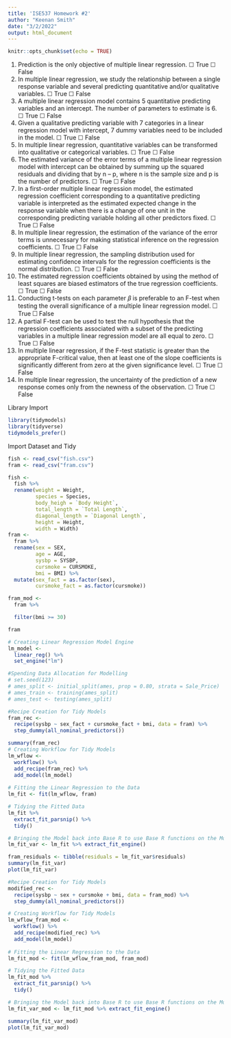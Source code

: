 ```yaml
---
title: 'ISE537 Homework #2'
author: "Keenan Smith"
date: "3/2/2022"
output: html_document
---
```


```r
knitr::opts_chunk$set(echo = TRUE)
```


1) Prediction is the only objective of multiple linear regression. 
☐ True ☐ False
2) In multiple linear regression, we study the relationship between a single response variable and several predicting quantitative and/or qualitative variables.
☐ True ☐ False
3) A multiple linear regression model contains 5 quantitative predicting variables and an intercept. The number of parameters to estimate is 6. 
☐ True ☐ False
4) Given a qualitative predicting variable with 7 categories in a linear regression model with intercept, 7 dummy variables need to be included in the model. 
☐ True ☐ False
5) In multiple linear regression, quantitative variables can be transformed into qualitative or categorical variables. 
☐ True ☐ False
6) The estimated variance of the error terms of a multiple linear regression model with intercept can be obtained by summing up the squared residuals and dividing that by n – p, where n is the sample size and p is the number of predictors. 
☐ True ☐ False
7) In a first-order multiple linear regression model, the estimated regression coefficient corresponding to a quantitative predicting variable is interpreted as the estimated expected change in the response variable when there is a change of one unit in the corresponding predicting variable holding all other predictors fixed. 
☐ True ☐ False
8) In multiple linear regression, the estimation of the variance of the error terms is unnecessary for making statistical inference on the regression coefficients. 
☐ True ☐ False
9) In multiple linear regression, the sampling distribution used for estimating confidence intervals for the regression coefficients is the normal distribution. 
☐ True ☐ False
10) The estimated regression coefficients obtained by using the method of least squares are biased estimators of the true regression coefficients. 
☐ True ☐ False
11) Conducting t-tests on each parameter 𝛽 is preferable to an F-test when testing the overall significance of a multiple linear regression model. 
☐ True ☐ False
12) A partial F-test can be used to test the null hypothesis that the regression coefficients associated with a subset of the predicting variables in a multiple linear regression model are all equal to zero. 
☐ True ☐ False
13) In multiple linear regression, if the F-test statistic is greater than the appropriate F-critical value, then at least one of the slope coefficients is significantly different from zero at the given significance level. 
☐ True ☐ False
14) In multiple linear regression, the uncertainty of the prediction of a new response comes only from the newness of the observation. 
☐ True ☐ False


Library Import
```r
library(tidymodels)
library(tidyverse)
tidymodels_prefer()
```


Import Dataset and Tidy
```r
fish <- read_csv("fish.csv")
fram <- read_csv("fram.csv")

fish <-
  fish %>%
  rename(weight = Weight,
         species = Species,
         body_heigh = `Body Height`,
         total_length = `Total Length`,
         diagonal_length = `Diagonal Length`,
         height = Height,
         width = Width)
fram <-
  fram %>%
  rename(sex = SEX,
         age = AGE,
         sysbp = SYSBP,
         cursmoke = CURSMOKE,
         bmi = BMI) %>%
  mutate(sex_fact = as.factor(sex),
         cursmoke_fact = as.factor(cursmoke))

fram_mod <-
  fram %>%

  filter(bmi >= 30)

fram

```

```r
# Creating Linear Regression Model Engine
lm_model <-
  linear_reg() %>%
  set_engine("lm")
```

```r

#Spending Data Allocation for Modelling
# set.seed(123)
# ames_split <- initial_split(ames, prop = 0.80, strata = Sale_Price)
# ames_train <- training(ames_split)
# ames_test <- testing(ames_split)

#Recipe Creation for Tidy Models
fram_rec <-
  recipe(sysbp ~ sex_fact + cursmoke_fact + bmi, data = fram) %>%
  step_dummy(all_nominal_predictors())

summary(fram_rec)
# Creating Workflow for Tidy Models
lm_wflow <-
  workflow() %>%
  add_recipe(fram_rec) %>%
  add_model(lm_model)
  
# Fitting the Linear Regression to the Data
lm_fit <- fit(lm_wflow, fram)

# Tidying the Fitted Data
lm_fit %>%
  extract_fit_parsnip() %>%
  tidy()

# Bringing the Model back into Base R to use Base R functions on the Model
lm_fit_var <- lm_fit %>% extract_fit_engine()

fram_residuals <- tibble(residuals = lm_fit_var$residuals)
summary(lm_fit_var)
plot(lm_fit_var)
```

```r
#Recipe Creation for Tidy Models
modified_rec <-
  recipe(sysbp ~ sex + cursmoke + bmi, data = fram_mod) %>%
  step_dummy(all_nominal_predictors())

# Creating Workflow for Tidy Models
lm_wflow_fram_mod <-
  workflow() %>%
  add_recipe(modified_rec) %>%
  add_model(lm_model)
  
# Fitting the Linear Regression to the Data
lm_fit_mod <- fit(lm_wflow_fram_mod, fram_mod)

# Tidying the Fitted Data
lm_fit_mod %>%
  extract_fit_parsnip() %>%
  tidy()

# Bringing the Model back into Base R to use Base R functions on the Model
lm_fit_var_mod <- lm_fit_mod %>% extract_fit_engine()

summary(lm_fit_var_mod)
plot(lm_fit_var_mod)
```

